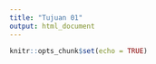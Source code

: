 ```yaml
---
title: "Tujuan 01"
output: html_document
---
```


```r
knitr::opts_chunk$set(echo = TRUE)
```

